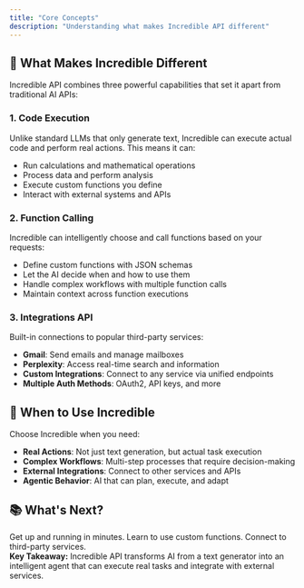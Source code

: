 ```yaml
---
title: "Core Concepts"
description: "Understanding what makes Incredible API different"
---
```


## 🎯 **What Makes Incredible Different**

Incredible API combines three powerful capabilities that set it apart from traditional AI APIs:

### 1. **Code Execution**
Unlike standard LLMs that only generate text, Incredible can execute actual code and perform real actions. This means it can:
- Run calculations and mathematical operations
- Process data and perform analysis
- Execute custom functions you define
- Interact with external systems and APIs

### 2. **Function Calling**
Incredible can intelligently choose and call functions based on your requests:
- Define custom functions with JSON schemas
- Let the AI decide when and how to use them
- Handle complex workflows with multiple function calls
- Maintain context across function executions

### 3. **Integrations API**
Built-in connections to popular third-party services:
- **Gmail**: Send emails and manage mailboxes
- **Perplexity**: Access real-time search and information
- **Custom Integrations**: Connect to any service via unified endpoints
- **Multiple Auth Methods**: OAuth2, API keys, and more

## 🚀 **When to Use Incredible**

Choose Incredible when you need:
- **Real Actions**: Not just text generation, but actual task execution
- **Complex Workflows**: Multi-step processes that require decision-making
- **External Integrations**: Connect to other services and APIs
- **Agentic Behavior**: AI that can plan, execute, and adapt

## 📚 **What's Next?**

<div style={{ display: 'grid', gridTemplateColumns: 'repeat(3, minmax(0, 1fr))', gap: '16px' }}>
  <Card title="Quickstart" icon="rocket" href="/quickstart">
    Get up and running in minutes.
  </Card>
  <Card title="Function Calling" icon="wrench" href="/guides/function-calling">
    Learn to use custom functions.
  </Card>
  <Card title="Integrations API" icon="link" href="/guides/integrations-api">
    Connect to third-party services.
  </Card>
</div>

<div style={{ border: '1px solid #FF6200', borderRadius: '12px', padding: '16px', margin: '16px 0', background: 'rgba(255, 98, 0, 0.08)' }}>
  <strong>Key Takeaway:</strong> Incredible API transforms AI from a text generator into an intelligent agent that can execute real tasks and integrate with external services.
</div>


